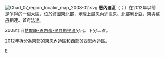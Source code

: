 [[File:Chad_07_region_locator_map_2008-02.svg|right]]
'''恩內迪區'''（{{lang-ar|منطقة إنيدي}}；{{lang-fr|Région de l'Ennedi}}）在2012年以前是[[乍得|乍得]]的一個大區，位於該國東北部，地理上屬[[恩內迪高原|恩內迪高原]]。北鄰[[利比亞|利比亞]]，東與[[蘇丹共和國|蘇丹]]相連。首府[[法達|法達]]。

2008年自[[博爾庫-恩內迪-提貝斯提區|博爾庫-恩內迪-提貝斯提區]]分出。下分二省。

2012年拆分為東部的[[東恩內迪區|東恩內迪區]]和西部的[[西恩內迪區|西恩內迪區]]。

{{查德行政區劃}}

[[Category:乍得行政區劃|E]]